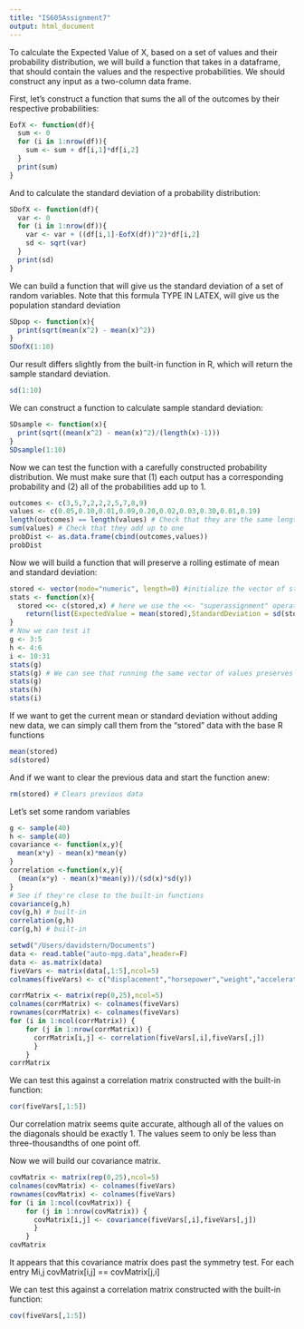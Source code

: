 ```yaml
---
title: "IS605Assignment7"
output: html_document
---
```

To calculate the Expected Value of X, based on a set of values and their probability distribution, we will build
a function that takes in a dataframe, that should contain the values and the respective probabilities.
We should construct any input as a two-column data frame. 

First, let's construct a function that sums the all of the outcomes by their respective probabilities:

```r
EofX <- function(df){
  sum <- 0
  for (i in 1:nrow(df)){
    sum <- sum + df[i,1]*df[i,2]
  }
  print(sum)
}
```

And to calculate the standard deviation of a probability distribution:

```r
SDofX <- function(df){
  var <- 0
  for (i in 1:nrow(df)){
    var <- var + ((df[i,1]-EofX(df))^2)*df[i,2]
    sd <- sqrt(var)
  }
  print(sd)
}
```

We can build a function that will give us the standard deviation of a set of random variables. Note that this formula TYPE IN LATEX, will give us the population standard deviation

```r
SDpop <- function(x){
  print(sqrt(mean(x^2) - mean(x)^2))
}
SDofX(1:10)
```

Our result differs slightly from the built-in function in R, which will return the sample standard deviation.

```r
sd(1:10)
```

We can construct a function to calculate sample standard deviation:

```r
SDsample <- function(x){
  print(sqrt((mean(x^2) - mean(x)^2)/(length(x)-1)))
}
SDsample(1:10)
```

Now we can test the function with a carefully constructed probability distribution. We must make sure that 
(1) each output has a corresponding probability and (2) all of the probabilities add up to 1.

```r
outcomes <- c(3,5,7,2,2,2,5,7,8,9)
values <- c(0.05,0.10,0.01,0.09,0.20,0.02,0.03,0.30,0.01,0.19)
length(outcomes) == length(values) # Check that they are the same length
sum(values) # Check that they add up to one
probDist <- as.data.frame(cbind(outcomes,values))
probDist
```

Now we will build a function that will preserve a rolling estimate of mean and standard deviation:

```r
stored <- vector(mode="numeric", length=0) #initialize the vector of stored values
stats <- function(x){
  stored <<- c(stored,x) # here we use the <<- "superassignment" operator to store in the parent environment
    return(list(ExpectedValue = mean(stored),StandardDeviation = sd(stored)))
}
# Now we can test it
g <- 3:5
h <- 4:6
i <- 10:31
stats(g) 
stats(g) # We can see that running the same vector of values preserves the mean and alters the st. deviation
stats(g)
stats(h)
stats(i)
```

If we want to get the current mean or standard deviation without adding new data, we can simply call them from the "stored" data with the base R functions

```r
mean(stored)
sd(stored)
```

And if we want to clear the previous data and start the function anew:

```r
rm(stored) # Clears previous data
```

Let's set some random variables 

```r
g <- sample(40)
h <- sample(40)
covariance <- function(x,y){
  mean(x*y) - mean(x)*mean(y)
}
correlation <-function(x,y){
  (mean(x*y) - mean(x)*mean(y))/(sd(x)*sd(y))
}
# See if they're close to the built-in functions
covariance(g,h)
cov(g,h) # built-in
correlation(g,h)
cor(g,h) # built-in
```

```r
setwd("/Users/davidstern/Documents")
data <- read.table("auto-mpg.data",header=F)
data <- as.matrix(data)
fiveVars <- matrix(data[,1:5],ncol=5)
colnames(fiveVars) <- c("displacement","horsepower","weight","acceleration","mpg")
```

```r
corrMatrix <- matrix(rep(0,25),ncol=5)
colnames(corrMatrix) <- colnames(fiveVars)
rownames(corrMatrix) <- colnames(fiveVars)
for (i in 1:ncol(corrMatrix)) {
    for (j in 1:nrow(corrMatrix)) {
      corrMatrix[i,j] <- correlation(fiveVars[,i],fiveVars[,j])
      }
    }
corrMatrix

```

We can test this against a correlation matrix constructed with the built-in function:

```r
cor(fiveVars[,1:5])
```

Our correlation matrix seems quite accurate, although all of the values on the diagonals should be exactly 1.
The values seem to only be less than three-thousandths of one point off.

Now we will build our covariance matrix.

```r
covMatrix <- matrix(rep(0,25),ncol=5)
colnames(covMatrix) <- colnames(fiveVars)
rownames(covMatrix) <- colnames(fiveVars)
for (i in 1:ncol(covMatrix)) {
    for (j in 1:nrow(covMatrix)) {
      covMatrix[i,j] <- covariance(fiveVars[,i],fiveVars[,j])
      }
    }
covMatrix
```

It appears that this covariance matrix does past the symmetry test. For each entry Mi,j
 covMatrix[i,j] == covMatrix[j,i]

We can test this against a correlation matrix constructed with the built-in function:

```r
cov(fiveVars[,1:5])
```